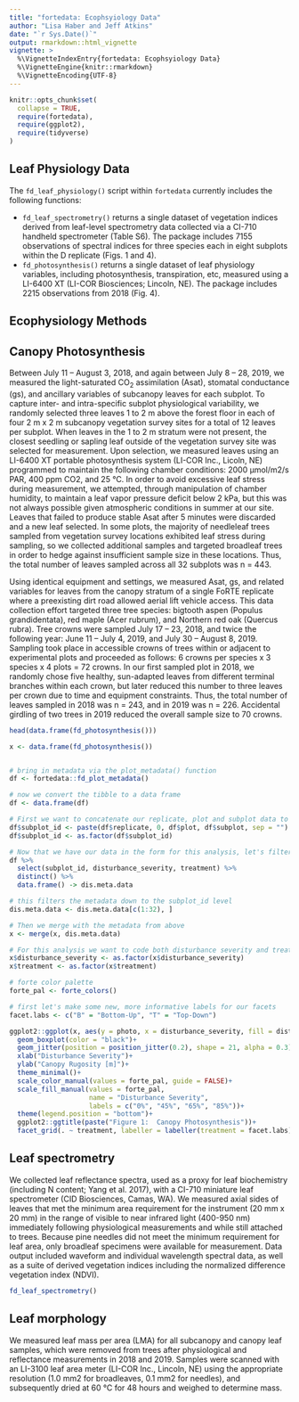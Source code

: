 ```yaml
---
title: "fortedata: Ecophsyiology Data"
author: "Lisa Haber and Jeff Atkins"
date: "`r Sys.Date()`"
output: rmarkdown::html_vignette
vignette: >
  %\VignetteIndexEntry{fortedata: Ecophsyiology Data}
  %\VignetteEngine{knitr::rmarkdown}
  %\VignetteEncoding{UTF-8}
---
```


```r
knitr::opts_chunk$set(
  collapse = TRUE,
  require(fortedata),
  require(ggplot2),
  require(tidyverse)
)
```

## Leaf Physiology Data
The `fd_leaf_physiology()` script within `fortedata` currently includes the following functions:


* `fd_leaf_spectrometry()` returns a single dataset of vegetation indices derived from leaf-level spectrometry data collected via a CI-710 handheld spectrometer (Table S6). The package includes 7155 observations of spectral indices for three species each in eight subplots within the D replicate (Figs. 1 and 4).  
* `fd_photosynthesis()` returns a single dataset of leaf physiology variables, including photosynthesis, transpiration, etc, measured using a LI-6400 XT (LI-COR Biosciences; Lincoln, NE). The package includes 2215 observations from 2018 (Fig. 4). 

## Ecophysiology Methods

## Canopy Photosynthesis
  
Between July 11 – August 3, 2018, and again between July 8 – 28, 2019, we measured the light-saturated CO~2~ assimilation (Asat), stomatal conductance (gs), and ancillary variables of subcanopy leaves for each subplot. To capture inter- and intra-specific subplot physiological variability, we randomly selected three leaves 1 to 2 m above the forest floor in each of four 2 m x 2 m subcanopy vegetation survey sites for a total of 12 leaves per subplot. When leaves in the 1 to 2 m stratum were not present, the closest seedling or sapling leaf outside of the vegetation survey site was selected for measurement. Upon selection, we measured leaves using an LI-6400 XT portable photosynthesis system (LI-COR Inc., Licoln, NE) programmed to maintain the following chamber conditions: 2000 µmol/m2/s PAR, 400 ppm CO2, and 25 °C. In order to avoid excessive leaf stress during measurement, we attempted, through manipulation of chamber humidity, to maintain a leaf vapor pressure deficit below 2 kPa, but this was not always possible given atmospheric conditions in summer at our site. Leaves that failed to produce stable Asat after 5 minutes were discarded and a new leaf selected. In some plots, the majority of needleleaf trees sampled from vegetation survey locations exhibited leaf stress during sampling, so we collected additional samples and targeted broadleaf trees in order to hedge against insufficient sample size in these locations. Thus, the total number of leaves sampled across all 32 subplots was n = 443. 
        	
Using identical equipment and settings, we measured Asat, gs, and related variables for leaves from the canopy stratum of a single FoRTE replicate where a preexisting dirt road allowed aerial lift vehicle access. This data collection effort targeted three tree species: bigtooth aspen (Populus grandidentata), red maple (Acer rubrum), and Northern red oak (Quercus rubra). Tree crowns were sampled July 17 – 23, 2018, and twice the following year: June 11 – July 4, 2019, and July 30 – August 8, 2019. Sampling took place in accessible crowns of trees within or adjacent to experimental plots and proceeded as follows: 6 crowns per species x 3 species x 4 plots = 72 crowns. In our first sampled plot in 2018, we randomly chose five healthy, sun-adapted leaves from different terminal branches within each crown, but later reduced this number to three leaves per crown due to time and equipment constraints. Thus, the total number of leaves sampled in 2018 was n = 243, and in 2019 was n = 226. Accidental girdling of two trees in 2019 reduced the overall sample size to 70 crowns.


```r
head(data.frame(fd_photosynthesis()))
```


```r
x <- data.frame(fd_photosynthesis())


# bring in metadata via the plot_metadata() function
df <- fortedata::fd_plot_metadata()

# now we convert the tibble to a data frame
df <- data.frame(df)

# First we want to concatenate our replicate, plot and subplot data to make a subplot_id column 
df$subplot_id <- paste(df$replicate, 0, df$plot, df$subplot, sep = "")
df$subplot_id <- as.factor(df$subplot_id)

# Now that we have our data in the form for this analysis, let's filter our metadata to the subplot level.
df %>%
  select(subplot_id, disturbance_severity, treatment) %>%
  distinct() %>%
  data.frame() -> dis.meta.data

# this filters the metadata down to the subplot_id level
dis.meta.data <- dis.meta.data[c(1:32), ]

# Then we merge with the metadata from above
x <- merge(x, dis.meta.data)

# For this analysis we want to code both disturbance severity and treatment as factors
x$disturbance_severity <- as.factor(x$disturbance_severity)
x$treatment <- as.factor(x$treatment)

# forte color palette
forte_pal <- forte_colors()

# first let's make some new, more informative labels for our facets
facet.labs <- c("B" = "Bottom-Up", "T" = "Top-Down")

ggplot2::ggplot(x, aes(y = photo, x = disturbance_severity, fill = disturbance_severity))+
  geom_boxplot(color = "black")+
  geom_jitter(position = position_jitter(0.2), shape = 21, alpha = 0.3)+
  xlab("Disturbance Severity")+
  ylab("Canopy Rugosity [m]")+
  theme_minimal()+
  scale_color_manual(values = forte_pal, guide = FALSE)+
  scale_fill_manual(values = forte_pal,
                    name = "Disturbance Severity",
                    labels = c("0%", "45%", "65%", "85%"))+
  theme(legend.position = "bottom")+
  ggplot2::ggtitle(paste("Figure 1:  Canopy Photosynthesis"))+
  facet_grid(. ~ treatment, labeller = labeller(treatment = facet.labs)) 

```

## Leaf spectrometry

We collected leaf reflectance spectra, used as a proxy for leaf biochemistry (including N content; Yang et al. 2017), with a CI-710 miniature leaf spectrometer (CID Biosciences, Camas, WA). We measured axial sides of leaves that met the minimum area requirement for the instrument (20 mm x 20 mm) in the range of visible to near infrared light (400-950 nm) immediately following physiological measurements and while still attached to trees. Because pine needles did not meet the minimum requirement for leaf area, only broadleaf specimens were available for measurement. Data output included waveform and individual wavelength spectral data, as well as a suite of derived vegetation indices including the normalized difference vegetation index (NDVI).


```r
fd_leaf_spectrometry()
```

## Leaf morphology
  
We measured leaf mass per area (LMA) for all subcanopy and canopy leaf samples, which were removed from trees after physiological and reflectance measurements in 2018 and 2019. Samples were scanned with an LI-3100 leaf area meter (LI-COR Inc., Lincoln, NE) using the appropriate resolution (1.0 mm2 for broadleaves, 0.1 mm2 for needles), and subsequently dried at 60 °C for 48 hours and weighed to determine mass.
